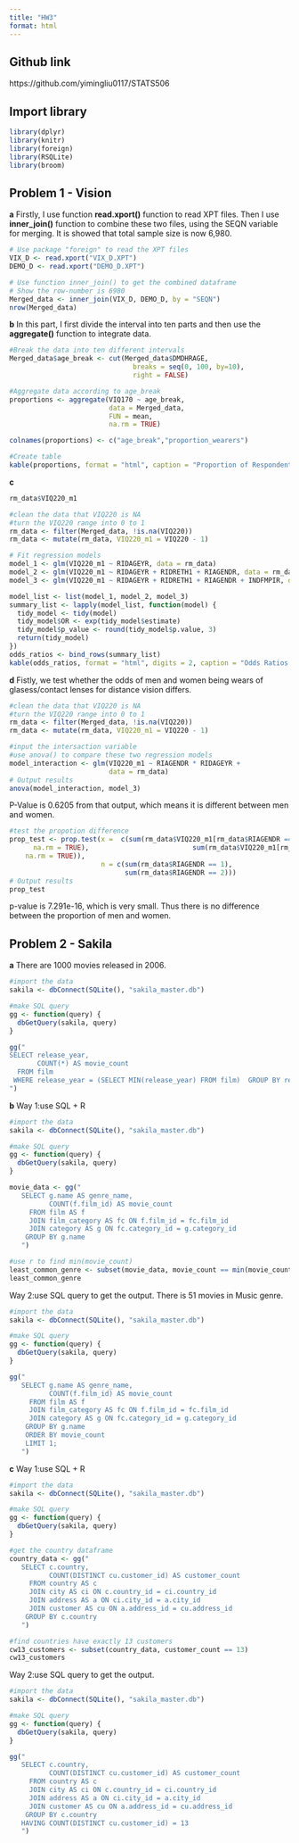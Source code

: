 ```yaml
---
title: "HW3"
format: html
---
```


## Github link

https://github.com/yimingliu0117/STATS506

## Import library

```r
library(dplyr)
library(knitr)
library(foreign)
library(RSQLite)
library(broom)
```

## Problem 1 - Vision

**a** Firstly, I use function **read.xport()** function to read XPT files. Then I use **inner_join()** function to combine these two files, using the SEQN variable for merging. It is showed that total sample size is now 6,980.

```r
# Use package "foreign" to read the XPT files
VIX_D <- read.xport("VIX_D.XPT")
DEMO_D <- read.xport("DEMO_D.XPT")

# Use function inner_join() to get the combined dataframe
# Show the row-number is 6980
Merged_data <- inner_join(VIX_D, DEMO_D, by = "SEQN")
nrow(Merged_data)
```

**b** In this part, I first divide the interval into ten parts and then use the **aggregate()** function to integrate data.

```r
#Break the data into ten different intervals
Merged_data$age_break <- cut(Merged_data$DMDHRAGE,
                               breaks = seq(0, 100, by=10),
                               right = FALSE)

#Aggregate data according to age_break
proportions <- aggregate(VIQ170 ~ age_break, 
                         data = Merged_data, 
                         FUN = mean, 
                         na.rm = TRUE)

colnames(proportions) <- c("age_break","proportion_wearers")

#Create table
kable(proportions, format = "html", caption = "Proportion of Respondents Wearing Glasses/Contact Lenses")
```

**c**

```r
rm_data$VIQ220_m1
```

```r
#clean the data that VIQ220 is NA
#turn the VIQ220 range into 0 to 1
rm_data <- filter(Merged_data, !is.na(VIQ220))
rm_data <- mutate(rm_data, VIQ220_m1 = VIQ220 - 1)

# Fit regression models
model_1 <- glm(VIQ220_m1 ~ RIDAGEYR, data = rm_data)
model_2 <- glm(VIQ220_m1 ~ RIDAGEYR + RIDRETH1 + RIAGENDR, data = rm_data)
model_3 <- glm(VIQ220_m1 ~ RIDAGEYR + RIDRETH1 + RIAGENDR + INDFMPIR, data = rm_data)

model_list <- list(model_1, model_2, model_3)
summary_list <- lapply(model_list, function(model) {
  tidy_model <- tidy(model)
  tidy_model$OR <- exp(tidy_model$estimate)
  tidy_model$p_value <- round(tidy_model$p.value, 3)
  return(tidy_model)
})
odds_ratios <- bind_rows(summary_list)
kable(odds_ratios, format = "html", digits = 2, caption = "Odds Ratios from Logistic Regression Models")


```

**d** Fistly, we test whether the odds of men and women being wears of glasess/contact lenses for distance vision differs.

```r
#clean the data that VIQ220 is NA
#turn the VIQ220 range into 0 to 1
rm_data <- filter(Merged_data, !is.na(VIQ220))
rm_data <- mutate(rm_data, VIQ220_m1 = VIQ220 - 1)

#input the intersaction variable
#use anova() to compare these two regression models
model_interaction <- glm(VIQ220_m1 ~ RIAGENDR * RIDAGEYR +                             RIDRETH1 + INDFMPIR, 
                         data = rm_data)
# Output results
anova(model_interaction, model_3)
```

P-Value is 0.6205 from that output, which means it is different between men and women.

```r
#test the propotion difference
prop_test <- prop.test(x =  c(sum(rm_data$VIQ220_m1[rm_data$RIAGENDR == 1],
      na.rm = TRUE),                          sum(rm_data$VIQ220_m1[rm_data$RIAGENDR == 2],
    na.rm = TRUE)),
                       n = c(sum(rm_data$RIAGENDR == 1),
                             sum(rm_data$RIAGENDR == 2)))
# Output results
prop_test
```

p-value is 7.291e-16, which is very small. Thus there is no difference between the proportion of men and women.

## Problem 2 - Sakila

**a** There are 1000 movies released in 2006.

```r
#import the data
sakila <- dbConnect(SQLite(), "sakila_master.db")

#make SQL query
gg <- function(query) {
  dbGetQuery(sakila, query)
}

gg("
SELECT release_year, 
       COUNT(*) AS movie_count
  FROM film 
 WHERE release_year = (SELECT MIN(release_year) FROM film)  GROUP BY release_year
")
```

**b** Way 1:use SQL + R

```r
#import the data
sakila <- dbConnect(SQLite(), "sakila_master.db")

#make SQL query
gg <- function(query) {
  dbGetQuery(sakila, query)
}

movie_data <- gg("
   SELECT g.name AS genre_name,
          COUNT(f.film_id) AS movie_count
     FROM film AS f
     JOIN film_category AS fc ON f.film_id = fc.film_id
     JOIN category AS g ON fc.category_id = g.category_id
    GROUP BY g.name
   ")

#use r to find min(movie_count)
least_common_genre <- subset(movie_data, movie_count == min(movie_count))
least_common_genre
```

Way 2:use SQL query to get the output. There is 51 movies in Music genre.

```r
#import the data
sakila <- dbConnect(SQLite(), "sakila_master.db")

#make SQL query
gg <- function(query) {
  dbGetQuery(sakila, query)
}

gg("
   SELECT g.name AS genre_name,
          COUNT(f.film_id) AS movie_count
     FROM film AS f
     JOIN film_category AS fc ON f.film_id = fc.film_id
     JOIN category AS g ON fc.category_id = g.category_id
    GROUP BY g.name
    ORDER BY movie_count
    LIMIT 1;
   ")
```

**c** Way 1:use SQL + R

```r
#import the data
sakila <- dbConnect(SQLite(), "sakila_master.db")

#make SQL query
gg <- function(query) {
  dbGetQuery(sakila, query)
}

#get the country dataframe
country_data <- gg("
   SELECT c.country,
          COUNT(DISTINCT cu.customer_id) AS customer_count
     FROM country AS c
     JOIN city AS ci ON c.country_id = ci.country_id
     JOIN address AS a ON ci.city_id = a.city_id
     JOIN customer AS cu ON a.address_id = cu.address_id
    GROUP BY c.country
   ")

#find countries have exactly 13 customers
cw13_customers <- subset(country_data, customer_count == 13)
cw13_customers
```

Way 2:use SQL query to get the output.

```r
#import the data
sakila <- dbConnect(SQLite(), "sakila_master.db")

#make SQL query
gg <- function(query) {
  dbGetQuery(sakila, query)
}

gg("
   SELECT c.country,
          COUNT(DISTINCT cu.customer_id) AS customer_count
     FROM country AS c
     JOIN city AS ci ON c.country_id = ci.country_id
     JOIN address AS a ON ci.city_id = a.city_id
     JOIN customer AS cu ON a.address_id = cu.address_id
    GROUP BY c.country
   HAVING COUNT(DISTINCT cu.customer_id) = 13
   ")
```


